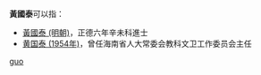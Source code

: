 '''黃國泰'''可以指：
* [[黃國泰_(明朝)|黃國泰 (明朝)]]，正德六年辛未科進士
* [[黄国泰_(1954年)|黄国泰 (1954年)]]，曾任海南省人大常委会教科文卫工作委员会主任

{{disambig}}

[[Category:三字黄姓人名消歧义|guo]]
